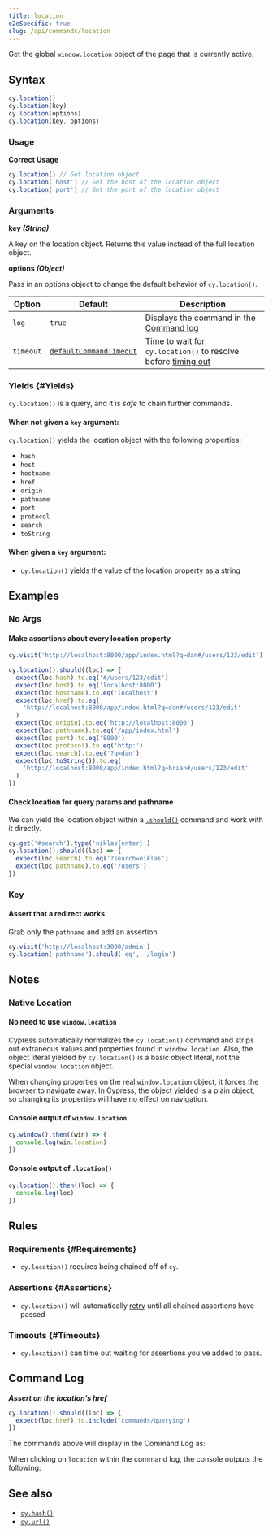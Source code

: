 ```yaml
---
title: location
e2eSpecific: true
slug: /api/commands/location
---
```


Get the global `window.location` object of the page that is currently active.

## Syntax

```javascript
cy.location()
cy.location(key)
cy.location(options)
cy.location(key, options)
```

### Usage

<Icon name="check-circle" color="green" /> **Correct Usage**

```javascript
cy.location() // Get location object
cy.location('host') // Get the host of the location object
cy.location('port') // Get the port of the location object
```

### Arguments

<Icon name="angle-right" /> **key _(String)_**

A key on the location object. Returns this value instead of the full location
object.

<Icon name="angle-right" /> **options _(Object)_**

Pass in an options object to change the default behavior of `cy.location()`.

| Option    | Default                                                           | Description                                                                         |
| --------- | ----------------------------------------------------------------- | ----------------------------------------------------------------------------------- |
| `log`     | `true`                                                            | Displays the command in the [Command log](/app/core-concepts/open-mode#Command-Log) |
| `timeout` | [`defaultCommandTimeout`](/app/references/configuration#Timeouts) | Time to wait for `cy.location()` to resolve before [timing out](#Timeouts)          |

### Yields [<Icon name="question-circle"/>](/app/core-concepts/introduction-to-cypress#Subject-Management) {#Yields}

`cy.location()` is a query, and it is _safe_ to chain further commands.

#### When not given a `key` argument:

`cy.location()` yields the location object with the following properties:

- `hash`
- `host`
- `hostname`
- `href`
- `origin`
- `pathname`
- `port`
- `protocol`
- `search`
- `toString`

#### When given a `key` argument:

- `cy.location()` yields the value of the location property as a string

## Examples

### No Args

#### Make assertions about every location property

```javascript
cy.visit('http://localhost:8000/app/index.html?q=dan#/users/123/edit')

cy.location().should((loc) => {
  expect(loc.hash).to.eq('#/users/123/edit')
  expect(loc.host).to.eq('localhost:8000')
  expect(loc.hostname).to.eq('localhost')
  expect(loc.href).to.eq(
    'http://localhost:8000/app/index.html?q=dan#/users/123/edit'
  )
  expect(loc.origin).to.eq('http://localhost:8000')
  expect(loc.pathname).to.eq('/app/index.html')
  expect(loc.port).to.eq('8000')
  expect(loc.protocol).to.eq('http:')
  expect(loc.search).to.eq('?q=dan')
  expect(loc.toString()).to.eq(
    'http://localhost:8000/app/index.html?q=brian#/users/123/edit'
  )
})
```

#### Check location for query params and pathname

We can yield the location object within a [`.should()`](/api/commands/should)
command and work with it directly.

```javascript
cy.get('#search').type('niklas{enter}')
cy.location().should((loc) => {
  expect(loc.search).to.eq('?search=niklas')
  expect(loc.pathname).to.eq('/users')
})
```

### Key

#### Assert that a redirect works

Grab only the `pathname` and add an assertion.

```javascript
cy.visit('http://localhost:3000/admin')
cy.location('pathname').should('eq', '/login')
```

## Notes

### Native Location

#### No need to use `window.location`

Cypress automatically normalizes the `cy.location()` command and strips out
extraneous values and properties found in `window.location`. Also, the object
literal yielded by `cy.location()` is a basic object literal, not the special
`window.location` object.

When changing properties on the real `window.location` object, it forces the
browser to navigate away. In Cypress, the object yielded is a plain object, so
changing its properties will have no effect on navigation.

#### Console output of `window.location`

```javascript
cy.window().then((win) => {
  console.log(win.location)
})
```

<DocsImage
  src="/img/api/location/window-location-object-printed-in-console-log.png"
  alt="Console.log of window.location"
/>

#### Console output of `.location()`

```javascript
cy.location().then((loc) => {
  console.log(loc)
})
```

<DocsImage
  src="/img/api/location/special-cypress-location-object-logged-in-console-output.png"
  alt="Console Log of Cypress location command"
/>

## Rules

### Requirements [<Icon name="question-circle"/>](/app/core-concepts/introduction-to-cypress#Chains-of-Commands) {#Requirements}

- `cy.location()` requires being chained off of `cy`.

### Assertions [<Icon name="question-circle"/>](/app/core-concepts/introduction-to-cypress#Assertions) {#Assertions}

- `cy.location()` will automatically
  [retry](/app/core-concepts/retry-ability) until all chained assertions have
  passed

### Timeouts [<Icon name="question-circle"/>](/app/core-concepts/introduction-to-cypress#Timeouts) {#Timeouts}

- `cy.location()` can time out waiting for assertions you've added to pass.

## Command Log

**_Assert on the location's href_**

```javascript
cy.location().should((loc) => {
  expect(loc.href).to.include('commands/querying')
})
```

The commands above will display in the Command Log as:

<DocsImage
  src="/img/api/location/make-assertion-about-location-url-in-tests.png"
  alt="Command Log of Cypress location command"
/>

When clicking on `location` within the command log, the console outputs the
following:

<DocsImage
  src="/img/api/location/location-object-in-console-log.png"
  alt="Console Log of Cypress location command"
/>

## See also

- [`cy.hash()`](/api/commands/hash)
- [`cy.url()`](/api/commands/url)
